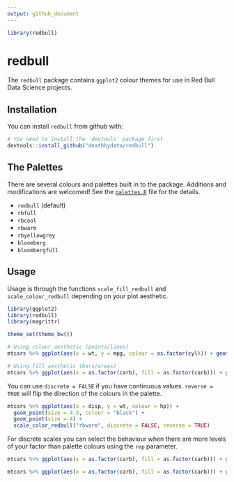 ```yaml
---
output: github_document
---
```


```r
library(redbull)
```
# redbull

The `redbull` package contains `ggplot2` colour themes for use in Red Bull Data Science projects.

## Installation

You can install `redbull` from github with:

```r
# You need to install the 'devtools' package first
devtools::install_github("deathbydata/redbull")
```

## The Palettes

There are several colours and palettes built in to the package. Additions and modifications are welcomed! See the [`palettes.R`](/R/palettes.R) file for the details.

* `redbull` (default)
* `rbfull`
* `rbcool`
* `rbwarm`
* `rbyellowgrey`
* `bloomberg`
* `bloombergfull`

## Usage

Usage is through the functions `scale_fill_redbull` and `scale_colour_redbull` depending on your plot aesthetic.

```r
library(ggplot2)
library(redbull)
library(magrittr)

theme_set(theme_bw())

# Using colour aesthetic (points/lines)
mtcars %>% ggplot(aes(x = wt, y = mpg, colour = as.factor(cyl))) + geom_point(size = 4, alpha = 0.75) + scale_colour_redbull()

# Using fill aesthetic (bars/areas)
mtcars %>% ggplot(aes(x = as.factor(carb), fill = as.factor(carb))) + geom_bar() + scale_fill_redbull("rbfull")
```

You can use `discrete = FALSE` if you have continuous values. `reverse = TRUE` will flip the direction of the colours in the palette.

```r
mtcars %>% ggplot(aes(x = disp, y = wt, colour = hp)) + 
  geom_point(size = 4.5, colour = "black") +
  geom_point(size = 4) + 
  scale_color_redbull("rbwarm", discrete = FALSE, reverse = TRUE)
```

For discrete scales you can select the behaviour when there are more levels of your factor than palette colours using the `rep` parameter.

```r
mtcars %>% ggplot(aes(x = as.factor(carb), fill = as.factor(carb))) + geom_bar() + scale_fill_redbull("rbyellowgrey", rep = TRUE)

mtcars %>% ggplot(aes(x = as.factor(carb), fill = as.factor(carb))) + geom_bar() + scale_fill_redbull("rbyellowgrey", rep = FALSE)
```
